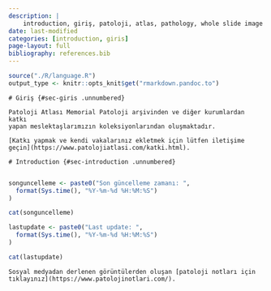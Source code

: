 ```yaml
---
description: |
    introduction, giriş, patoloji, atlas, pathology, whole slide image
date: last-modified
categories: [introduction, giris]
page-layout: full
bibliography: references.bib
---
```



```r
source("./R/language.R")
output_type <- knitr::opts_knit$get("rmarkdown.pandoc.to")
```






:::: {.content-hidden when-format="pdf"}





::::





:::: {.content-visible when-format="pdf"}






::::


```asis

# Giriş {#sec-giris .unnumbered}

Patoloji Atlası Memorial Patoloji arşivinden ve diğer kurumlardan katkı
yapan meslektaşlarımızın koleksiyonlarından oluşmaktadır.

[Katkı yapmak ve kendi vakalarınız ekletmek için lütfen iletişime
geçin](https://www.patolojiatlasi.com/katki.html).

```



```asis

# Introduction {#sec-introduction .unnumbered}


```



```r
songuncelleme <- paste0("Son güncelleme zamanı: ",
  format(Sys.time(), "%Y-%m-%d %H:%M:%S")
)

cat(songuncelleme)
```



```r
lastupdate <- paste0("Last update: ",
  format(Sys.time(), "%Y-%m-%d %H:%M:%S")
)

cat(lastupdate)
```






:::: {.content-hidden when-format="pdf"}





::::





:::: {.content-visible when-format="pdf"}






::::


```asis

Sosyal medyadan derlenen görüntülerden oluşan [patoloji notları için
tıklayınız](https://www.patolojinotlari.com/).

```


```asis

```




